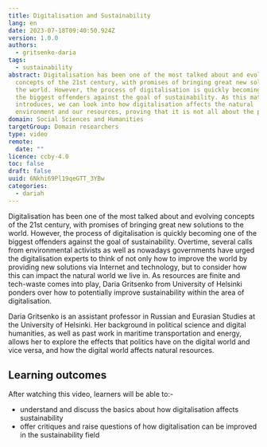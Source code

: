```yaml
---
title: Digitalisation and Sustainability
lang: en
date: 2023-07-18T09:40:50.924Z
version: 1.0.0
authors:
  - gritsenko-daria
tags:
  - sustainability
abstract: Digitalisation has been one of the most talked about and evolving
  concepts of the 21st century, with promises of bringing great new solutions to
  the world. However, the process of digitalisation is quickly becoming one of
  the biggest offenders against the goal of sustainability. As this material
  introduces, we can look into how digitalisation affects the natural
  environment and our resources, proving that it is not all about the pros.
domain: Social Sciences and Humanities
targetGroup: Domain researchers
type: video
remote:
  date: ""
licence: ccby-4.0
toc: false
draft: false
uuid: 6Nkhi69Pl19qeGTT_3YBw
categories:
  - dariah
---
```

Digitalisation has been one of the most talked about and evolving concepts of the 21st century, with promises of bringing great new solutions to the world. However, the process of digitalisation is quickly becoming one of the biggest offenders against the goal of sustainability. Overtime, several calls from environmental activists as well as nowadays governments have urged the digitalisation experts to think of not only how to improve the world by providing new solutions via Internet and technology, but to consider how this can impact the natural world we live in. As resources are finite and tech-waste comes into play, Daria Gritsenko from University of Helsinki ponders over how to potentially improve sustainability within the area of digitalisation.

Daria Gritsenko is an assistant professor in Russian and Eurasian Studies at the University of Helsinki. Her background in political science and digital humanities, as well as past work in maritime transportation and energy, allows her to explore the effects that politics have on the digital world and vice versa, and how the digital world affects natural resources.

## Learning outcomes

After watching this video, learners will be able to:-
  
- understand and discuss the basics about how digitalisation affects sustainability
- offer critiques and raise questions of how digitalisation can be improved in the sustainability field

<VideoCard provider="uni-helsinki" id="29e86643-691c-456b-b6f1-44d8bcc53cd7" title="Digitalisation and Sustainability" subtitle="Click here to view" image="images/screenshot-2023-07-18-at-13.06.22.png" />
